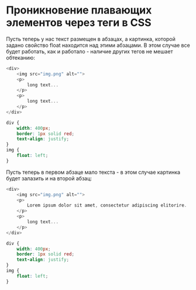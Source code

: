 # Проникновение плавающих элементов через теги в CSS

Пусть теперь у нас текст размещен в абзацах, а картинка, которой задано свойство float находится над этими абзацами. В этом случае все будет работать, как и работало - наличие других тегов не мешает обтеканию:

```js showLineNumbers copy
<div>
	<img src="img.png" alt="">
	<p>
		long text...
	</p>
	<p>
		long text...
	</p>
</div>
```

```css showLineNumbers copy
div {
	width: 400px;
	border: 1px solid red;
	text-align: justify;
}
img {
	float: left;
}
```

Пусть теперь в первом абзаце мало текста - в этом случае картинка будет залазить и на второй абзац:

```js showLineNumbers copy 
<div>
	<img src="img.png" alt="">
	<p>
		Lorem ipsum dolor sit amet, consectetur adipiscing elitorire.
	</p>
	<p>
		long text...
	</p>
</div>
```

```css showLineNumbers copy
div {
	width: 400px;
	border: 1px solid red;
	text-align: justify;
}
img {
	float: left;
}

```